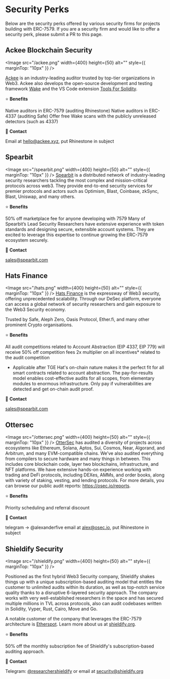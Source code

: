 
# Security Perks

Below are the security perks offered by various security firms for projects building with ERC-7579. If you are a security firm and would like to offer a security perk, please submit a PR to this page.

## Ackee Blockchain Security

<Image
  src="/ackee.png"
  width={400}
  height={50}
  alt=""
  style={{ marginTop: "10px" }}
/>

[Ackee](https://ackee.xyz) is an industry-leading auditor trusted by top-tier organizations in Web3. Ackee also develops the open-source development and testing framework [Wake](https://getwake.io) and the VS Code extension [Tools For Solidity](https://marketplace.visualstudio.com/items?itemName=AckeeBlockchain.tools-for-solidity).

⭐ **Benefits**

Native auditors in ERC-7579 (auditing Rhinestone)
Native auditors in ERC-4337 (auditing Safe)
Offer free Wake scans with the publicly unreleased detectors (such as 4337)

📧 **Contact**

Email at hello@ackee.xyz, put Rhinestone in subject

## Spearbit

<Image
  src="/spearbit.png"
  width={400}
  height={50}
  alt=""
  style={{ marginTop: "10px" }}
/>
[Spearbit](https://spearbit.com/) is a distributed network of industry-leading security
researchers tackling the most complex and mission-critical protocols across web3.
They provide end-to-end security services for premier protocols and actors such as
Optimism, Blast, Coinbase, zkSync, Blast, Uniswap, and many others.

⭐ **Benefits**

50% off marketplace fee for anyone developing with 7579
Many of Spearbit’s Lead Security Researchers have extensive experience with token standards and designing secure, extensible account systems. They are excited to leverage this expertise to continue growing the ERC-7579 ecosystem securely.

📧 **Contact**

sales@spearbit.com

## Hats Finance

<Image
  src="/hats.png"
  width={400}
  height={50}
  alt=""
  style={{ marginTop: "10px" }}
/>
[Hats Finance](https://hats.finance/) is the expressway of Web3 security, offering
unprecedented scalability. Through our DeSec platform, everyone can access a global
network of security researchers and gain exposure to the Web3 Security economy.

Trusted by Safe, Aleph Zero, Oasis Protocol, Ether.fi, and many other prominent Crypto organisations.

⭐ **Benefits**

All audit competitions related to Account Abstraction (EIP 4337, EIP 779) will receive
50% off competition fees
2x multiplier on all incentives\* related to the audit competition

- Applicable after TGE
  Hat's on-chain nature makes it the perfect fit for all smart contracts related to account abstraction. The pay-for-results model enables cost-effective audits for all scopes, from elementary modules to enormous infrastructure. Only pay if vulnerabilities are detected and get on-chain audit proof.

📧 **Contact**

sales@spearbit.com

## Ottersec

<Image
  src="/ottersec.png"
  width={400}
  height={50}
  alt=""
  style={{ marginTop: "10px" }}
/>
[OtterSec](https://osec.io/) has audited a diversity of projects across ecosystems
like Ethereum, Solana, Aptos, Sui, Cosmos, Near, Algorand, and Arbitrum, and many
EVM-compatible chains. We’ve also audited everything from compilers to secure hardware
and many things in between. This includes core blockchain code, layer two blockchains,
infrastructure, and NFT platforms. We have extensive hands-on experience working
with trading and DeFi protocols, including DEXes, AMMs, and order books, along with
variety of staking, vesting, and lending protocols. For more details, you can browse
our public audit reports: https://osec.io/reports.

⭐ **Benefits**

Priority scheduling and referral discount

📧 **Contact**

telegram → @alexanderfive
email at alex@osec.io, put Rhinestone in subject

## Shieldify Security

<Image
  src="/shieldify.png"
  width={400}
  height={50}
  alt=""
  style={{ marginTop: "10px" }}
/>

Positioned as the first hybrid Web3 Security company, Shieldify shakes things up with a unique subscription-based auditing model that entitles the customer to unlimited audits within its duration, as well as top-notch service quality thanks to a disruptive 6-layered security approach. The company works with very well-established researchers in the space and has secured multiple millions in TVL across protocols, also can audit codebases written in Solidity, Vyper, Rust, Cairo, Move and Go.

A notable customer of the company that leverages the ERC-7579 architecture is [Etherspot](https://github.com/shieldify-security/audits-portfolio/blob/main/reports/Etherspot-SKVM-Security-Review.pdf).
Learn more about us at [shieldify.org](https://www.shieldify.org/).

⭐ **Benefits**

50% off the monthly subscription fee of Shieldify's subscription-based auditing approach.

📧 **Contact**

Telegram: [@researchershieldify](https://telegram.me/researcherShieldify) or email at security@shieldify.org
